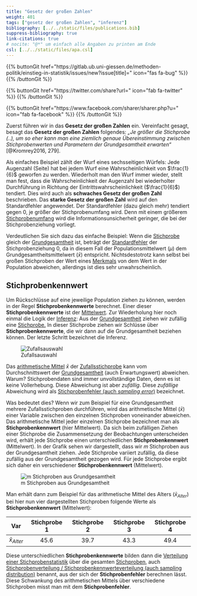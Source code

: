 ```yaml
---
title: "Gesetz der großen Zahlen"
weight: 401
tags: ["gesetz der großen Zahlen", "inferenz"]
bibliography: [../../static/files/publications.bib]
suppress-bibliography: true
link-citations: true
# nocite: "@*" um einfach alle Angaben zu printen am Ende
csl: [../../static/files/apa.csl]
---
```


{{% buttonGit href=\"https\:\/\/gitlab.ub.uni-giessen.de\/methoden-politik\/einstieg-in-statistik\/issues\/new?issue[title]=\" icon=\"fas fa-bug\" %}} {{% /buttonGit %}} 

{{% buttonGit href=\"https\:\/\/twitter.com\/share?url=\" icon=\"fab fa-twitter\" %}} {{% /buttonGit %}}

{{% buttonGit href=\"https\:\/\/www.facebook.com\/sharer\/sharer.php?u=\" icon=\"fab fa-facebook\" %}} {{% /buttonGit %}}

Zuerst führen wir in das **Gesetz der großen Zahlen** ein. Vereinfacht gesagt, besagt das **Gesetz der großen Zahlen** folgendes: *„Je größer die Stichprobe (..), um so eher kann man eine ziemlich genaue Übereinstimmung zwischen Stichprobenwerten und Parametern der Grundgesamtheit erwarten“* [@Kromrey2016, 279].

Als einfaches Beispiel zählt der Wurf eines sechsseitigen Würfels: Jede Augenzahl (Seite) hat bei jedem Wurf eine Wahrscheinlichkeit von $\frac{1}{6}$ geworfen zu werden. Wiederholt man den Wurf immer wieder, stellt man fest, dass die Wahrscheinlichkeit der Augenzahl bei wiederholter Durchführung in Richtung der Eintrittswahrscheinlichkeit ($\frac{1}{6}$) tendiert. Dies wird auch als **schwaches Gesetz der großen Zahl** beschrieben. Das **starke Gesetz der großen Zahl** wird auf den Standardfehler angewendet. Der Standardfehler (dazu gleich mehr) tendiert gegen $0$, je größer der Stichprobenumfang wird. Denn mit einem größerem [Stichprobenumfang](../../glossar/stichprobenumfang/index.html) wird die Informationsunsicherheit geringer, die bei der Stichprobenziehung vorliegt.

Verdeutlichen Sie sich dazu das einfache Beispiel: Wenn die [Stichprobe](../../glossar/stichprobe/index.html) gleich der [Grundgesamtheit](../../glossar/grundgesamtheit/index.html) ist, beträgt der [Standardfehler](../glossar/Standardfehler.html) der Stichprobenziehung $0$, da in diesem Fall der Populationsmittelwert ($\mu$) dem Grundgesamtheitsmittelwert ($\bar{x}$) entspricht. Nichtsdestotrotz kann selbst bei großen Stichproben der Wert eines  [Merkmals](../../glossar/merkmal/index.html) von dem Wert in der Population abweichen, allerdings ist dies sehr unwahrscheinlich.

## Stichprobenkennwert
Um Rückschlüsse auf eine jeweilige Population ziehen zu können, werden in der Regel **Stichprobenkennwerte** berechnet. Einer dieser **Stichprobenkennwerte** ist der [Mittelwert](../../glossar/mittelwert/index.html). Zur Wiederholung hier noch einmal die Logik der [Inferenz](../../glossar/inferenzstatistik/index.html): Aus der [Grundgesamtheit](../../glossar/grundgesamtheit/index.html) ziehen wir zufällig eine [Stichprobe.](../../glossar/stichprobe/index.html) In dieser Stichprobe ziehen wir Schlüsse über **Stichprobenkennwerte**, die wir dann auf die Grundgesamtheit beziehen können. Der letzte Schritt bezeichnet die Inferenz.

![Zufallsauswahl](../images/zufallsauswahl.png)

Das [arithmetische Mittel](../../glossar/mittelwert/index.html) $\bar{x}$ der [Zufallsstichprobe](../../glossar/zufallsstichprobe/index.html) kann vom Durchschnittswert der [Grundgesamtheit](../../glossar/grundgesamtheit/index.html) (auch Erwartungswert) abweichen. Warum? Stichprobendaten sind immer unvollständige Daten, denn es ist keine Vollerhebung. Diese Abweichung ist aber *zufällig*. Diese *zufällige* Abweichung wird als [Stichprobenfehler (auch *sampling error*)](../../glossar/stichprobenfehler/index.html) bezeichnet.

Was bedeutet dies? Wenn wir zum Beispiel für eine Grundgesamtheit mehrere Zufallsstichproben durchführen, wird das arithmetische Mittel ($\bar{x}$) einer Variable zwischen den einzelnen Stichproben voneinander abweichen. Das arithmetische Mittel jeder einzelnen Stichprobe bezeichnet man als **Stichprobenkennwert** (hier Mittelwert). Da sich beim zufälligen Ziehen einer Stichprobe die Zusammensetzung der Beobachtungen unterscheiden wird, erhält jede Stichprobe einen unterschiedlichen **Stichprobenkennwert** (Mittelwert). In der Grafik sehen wir dargestellt, dass wir $m$ Stichproben aus der Grundgesamtheit ziehen. Jede Stichprobe variiert zufällig, da diese zufällig aus der Grundgesamtheit gezogen wird. Für jede Stichprobe ergibt sich daher ein verschiedener **Stichprobenkennwert** (Mittelwert).

![m Stichproben aus Grundgesamtheit](../images/zgt1.png)

Man erhält dann zum Beispiel für das arithmetische Mittel des Alters ($\bar{x}_{Alter}$) bei hier nun vier dargestellten Stichproben folgende Werte als **Stichprobenkennwert** (Mittelwert):


| Var | Stichprobe 1 | Stichprobe 2 | Stichprobe 3 | Stichprobe 4|
|:--------:|:--------:|:--------:|:--------:|:--------:| 
|$\bar{x} _{Alter}$| $45.6$ | $39.7$ | $43.3$ | $49.4$ | 

Diese unterschiedlichen **Stichprobenkennwerte** bilden dann die [Verteilung einer Stichprobenstatistik](../../glossar/stichprobenkennwerteverteilung/index.html) über die gesamten [Stichproben](../../glossar/stichprobe/index.html), auch [Stichprobenverteilung / Stichprobenkennwerteverteilung (auch sampling distribution)](../../glossar/stichprobenkennwerteverteilung/index.html) benannt, aus der sich der **Stichprobenfehler** berechnen lässt. Diese Schwankung des arithmetischen Mittels über verschiedene Stichproben misst man mit dem **Stichprobenfehler**.
